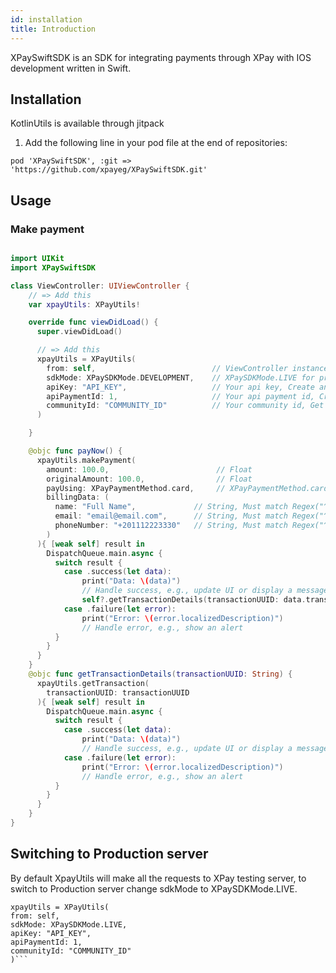 ```yaml
---
id: installation
title: Introduction
---
```


XPaySwiftSDK is an SDK for integrating payments through XPay with IOS development written in Swift.

## Installation

KotlinUtils is available through jitpack

1. Add the following line in your pod file at the end of repositories:

```
pod 'XPaySwiftSDK', :git => 'https://github.com/xpayeg/XPaySwiftSDK.git'
```

## Usage

### Make payment

```Swift

import UIKit
import XPaySwiftSDK

class ViewController: UIViewController {
    // => Add this
    var xpayUtils: XPayUtils!

    override func viewDidLoad() {
      super.viewDidLoad()

      // => Add this
      xpayUtils = XPayUtils(
        from: self,                          // ViewController instance
        sdkMode: XPaySDKMode.DEVELOPMENT,    // XPaySDKMode.LIVE for production mode
        apiKey: "API_KEY",                   // Your api key, Create an api key => https://xpayeg.github.io/docs/api-key
        apiPaymentId: 1,                     // Your api payment id, Create an api payment id => https://xpayeg.github.io/docs/api-payments
        communityId: "COMMUNITY_ID"          // Your community id, Get your community id => https://xpayeg.github.io/docs/community-id
      )

    }

    @objc func payNow() {
      xpayUtils.makePayment(
        amount: 100.0,                        // Float
        originalAmount: 100.0,                // Float
        payUsing: XPayPaymentMethod.card,     // XPayPaymentMethod.card || XPayPaymentMethod.fawry || XPayPaymentMethod.meezaDigital
        billingData: (
          name: "Full Name",             // String, Must match Regex("^[a-zA-Z\\u0621-\\u064A-]{3,}(?:\\s[a-zA-Z\\u0621-\\u064A-]{3,})+\$")
          email: "email@email.com",      // String, Must match Regex("^[a-zA-Z0-9._%+-]+@[a-zA-Z.-]+[.][a-zA-Z]{2,4}\$")
          phoneNumber: "+201112223330"   // String, Must match Regex("^\\+[0-9]{7,15}\$")
        )
      ){ [weak self] result in
        DispatchQueue.main.async {
          switch result {
            case .success(let data):
                print("Data: \(data)")
                // Handle success, e.g., update UI or display a message
                self?.getTransactionDetails(transactionUUID: data.transactionUUID)
            case .failure(let error):
                print("Error: \(error.localizedDescription)")
                // Handle error, e.g., show an alert
          }
        }
      }
    }
    @objc func getTransactionDetails(transactionUUID: String) {
      xpayUtils.getTransaction(
        transactionUUID: transactionUUID
      ){ [weak self] result in
        DispatchQueue.main.async {
          switch result {
            case .success(let data):
                print("Data: \(data)")
                // Handle success, e.g., update UI or display a message
            case .failure(let error):
                print("Error: \(error.localizedDescription)")
                // Handle error, e.g., show an alert
          }
        }
      }
    }
}

```

## Switching to Production server

By default XpayUtils will make all the requests to XPay testing server, to switch to Production server change sdkMode to XPaySDKMode.LIVE.

```
xpayUtils = XPayUtils(
from: self,
sdkMode: XPaySDKMode.LIVE,
apiKey: "API_KEY",
apiPaymentId: 1,
communityId: "COMMUNITY_ID"
)```